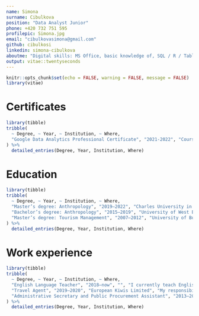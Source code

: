 ```yaml
---
name: Simona
surname: Cibulkova
position: "Data Analyst Junior"
phone: +420 732 751 595
profilepic: Simona.jpg
email: "cibulkovasimona@gmail.com"
github: cibulkosi
linkedin: simona-cibulkova
aboutme: "Digital skills: MS Office, basic knowledge of, SQL / R / Tableau, beginner in Python, basic statistics in IBM SPSS and PAST, GIT and GitHub, website building (WordPress, basic knowledge of HTML and CSS). Languages: Czech–native, English–C1, German–B1, Greek–A2"
output: vitae::twentyseconds
---
```


```r
knitr::opts_chunk$set(echo = FALSE, warning = FALSE, message = FALSE)
library(vitae)
```

# Certificates

```r
library(tibble)
tribble(
  ~ Degree, ~ Year, ~ Institution, ~ Where,
  "Google Data Analytics Professional Certificate", "2021-2022", "Coursera", "The course helped me to develop data analytics skills using spreadsheets, SQL, Tableau and R."
) %>% 
  detailed_entries(Degree, Year, Institution, Where)
```

# Education

```r
library(tibble)
tribble(
  ~ Degree, ~ Year, ~ Institution, ~ Where,
  "Master’s degree: Anthropology", "2019–2022", "Charles University in Prague, Faculty of Science", "The courses focused mainly on physical anthropology and biology, ecology, human ethology, genetics, and statistics. In addition to anthropological subjects, I also completed courses focused on data analysis (SQL, R, Python). In my diploma thesis, which dealt with forensic virtual anthropology, I used various 3D modelling programs and programs for statistical analysis (R, SPSS, PAST).",
  "Bachelor’s degree: Anthropology", "2015–2019", "University of West Bohemia in Pilsen, Faculty of Philosophy", "Erasmus: Anthropology (09/2017–06/2018), University of Kent",
  "Master’s degree: Tourism Management", "2007–2012", "University of Business in Prague", "The program included courses in Economics, Marketing and Management of Business, Public Administration, Culture Management, Travel Agency Management, as well as International Tourism."
) %>% 
  detailed_entries(Degree, Year, Institution, Where)
```

# Work experience

```r
library(tibble)
tribble(
  ~ Degree, ~ Year, ~ Institution, ~ Where,
  "English Language Teacher", "2018–now", "", "I currently teach English as a private tutor. My students are mainly beginners and intermediate. I also taught English for a year at a primary school in Chrastany.",
  "Travel Agent", "2019–2020", "European Kiwis Limited", "My responsibility was to book tickets for travellers going to New Zealand, Australia and back. This involved communicating with clients and airlines. I used Galileo and Amadeus reservation systems.",
  "Administrative Secretary and Public Procurement Assistant", "2013–2016", "The Waterways Directorate of The Czech Republic", "My position included the administrative activities as well as preparation of tender documents (more than 50 public procurement processes in a year)."
) %>% 
  detailed_entries(Degree, Year, Institution, Where)
```
